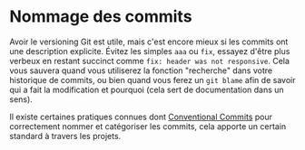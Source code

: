 # Nommage des commits

Avoir le versioning Git est utile, mais c'est encore mieux si les commits ont une description explicite. Évitez les simples `aaa` ou `fix`, essayez d'être plus verbeux en restant succinct comme `fix: header was not responsive`. Cela vous sauvera quand vous utiliserez la fonction "recherche" dans votre historique de commits, ou bien quand vous ferez un `git blame` afin de savoir qui a fait la modification et pourquoi (cela sert de documentation dans un sens).

Il existe certaines pratiques connues dont [Conventional Commits](https://www.conventionalcommits.org) pour correctement nommer et catégoriser les commits, cela apporte un certain standard à travers les projets.
